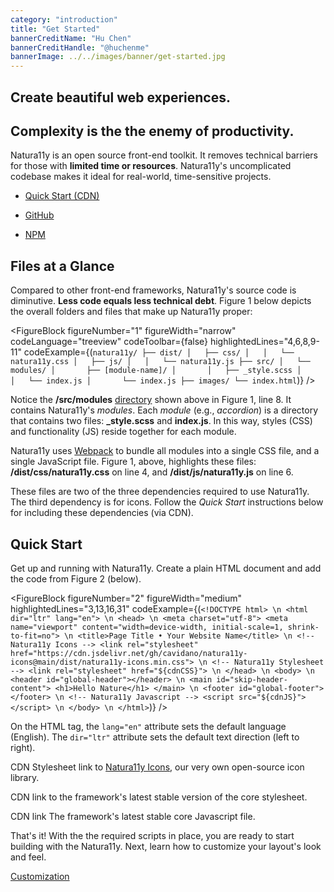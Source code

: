 ```yaml
---
category: "introduction"
title: "Get Started"
bannerCreditName: "Hu Chen"
bannerCreditHandle: "@huchenme"
bannerImage: ../../images/banner/get-started.jpg
---
```



<TextBlock>

<h2 className="h1">
    Create beautiful web experiences.
</h2>

<h2 className="h1 display-none">
    Complexity is the the enemy of productivity.
</h2>

Natura11y is an open source front-end toolkit. It removes technical barriers for those with **limited time or resources**. Natura11y's uncomplicated codebase makes it ideal for real-world, time-sensitive projects. 

<ul>
    <li>
        <p>        
            <a href="#quick-start">
                Quick Start (CDN)
            </a>
        </p>
    </li>
    <li>
        <p>        
            <a href="https://github.com/cavidano/natura11y" target="_blank">
                GitHub
            </a>
        </p>
    </li>
    <li>
        <p>        
            <a href="https://www.npmjs.com/package/natura11y" target="_blank">
                NPM
            </a>
        </p>
    </li>
</ul>

</TextBlock>

<Divider id="files-at-a-glance" />

<TextBlock>

## Files at a Glance

Compared to other front-end frameworks, Natura11y's source code is diminutive. **Less code equals less technical debt**. Figure 1 below depicts the overall folders and files that make up Natura11y proper:

</TextBlock>

<FigureBlock 
    figureNumber="1"
    figureWidth="narrow"
    codeLanguage="treeview"
    codeToolbar={false}
    highlightedLines="4,6,8,9-11"
    codeExample={(`
    natura11y/
    ├── dist/
    │   ├── css/
    │   │   └── natura11y.css
    │   ├── js/
    │   │   └── natura11y.js
    ├── src/
    │   └── modules/
    │       ├── [module-name]/
    │       │   ├── _style.scss
    │       │   └── index.js
    │       └── index.js
    ├── images/
    └── index.html
    `)}
/>

<TextBlock>

Notice the **/src/modules** <a href="https://github.com/cavidano/natura11y/tree/main/src/modules" target="_blank">directory</a> shown above in Figure 1, line 8. It contains Natura11y's *modules*. Each *module* (e.g., *accordion*) is a directory that contains two files: **_style.scss** and **index.js**. In this way, styles (CSS) and functionality (JS) reside together for each module.

Natura11y uses <a href="https://webpack.js.org/" target="_blank">Webpack</a> to bundle all modules into a single CSS file, and a single JavaScript file. Figure 1, above, highlights these files: **/dist/css/natura11y.css** on line 4, and **/dist/js/natura11y.js** on line 6.

These files are two of the three dependencies required to use Natura11y. The third dependency is for icons. Follow the *Quick Start* instructions below for including these dependencies (via CDN).

</TextBlock>

<Divider id="quick-start" />

<TextBlock>

## Quick Start

Get up and running with Natura11y. Create a plain HTML document and add the code from Figure 2 (below).

</TextBlock>

<FigureBlock 
    figureNumber="2"
    figureWidth="medium"
    highlightedLines="3,13,16,31"
    codeExample={(`
    <!DOCTYPE html> \n
    <html dir="ltr" lang="en"> \n
        <head> \n
            <meta charset="utf-8">
            <meta name="viewport" content="width=device-width, initial-scale=1, shrink-to-fit=no"> \n
            <title>Page Title • Your Website Name</title> \n
            <!-- Natura11y Icons -->
            <link rel="stylesheet" href="https://cdn.jsdelivr.net/gh/cavidano/natura11y-icons@main/dist/natura11y-icons.min.css"> \n
            <!-- Natura11y Stylesheet -->
            <link rel="stylesheet" href="${cdnCSS}"> \n
        </head> \n
        <body> \n
            <header id="global-header"></header> \n
            <main id="skip-header-content">
                <h1>Hello Nature</h1>
            </main> \n
            <footer id="global-footer"></footer> \n
            <!-- Natura11y Javascript -->
            <script src="${cdnJS}"></script> \n
        </body> \n
    </html>
    `)}
/>

<TableLineDescBlock targetFigure="2">

<TableLineDescRow lines="3">

On the HTML tag, the `lang="en"` attribute sets the default language (English). The `dir="ltr"` attribute sets the default text direction (left to right).

</TableLineDescRow>

<TableLineDescRow lines="13">

CDN Stylesheet link to <a href="/icons">Natura11y Icons</a>, our very own open-source icon library.

</TableLineDescRow>

<TableLineDescRow lines="16">

CDN link to the framework's latest stable version of the core stylesheet.

</TableLineDescRow>

<TableLineDescRow lines="31">

CDN link The framework's latest stable core Javascript file.

</TableLineDescRow>

</TableLineDescBlock>

<TextBlock>

That's it! With the the required scripts in place, you are ready to start building with the Natura11y. Next, learn how to customize your layout's look and feel.

</TextBlock>

<div className="container narrow margin-y-4">
    <a className="button button--has-icon theme-primary" href="/docs/customization">
        <span className="button__text">Customization</span>
        <span className="icon icon-arrow-right" aria-hidden="true"></span>
    </a>
</div>